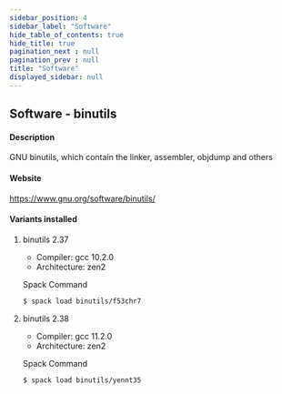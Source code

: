 ```yaml
---
sidebar_position: 4
sidebar_label: "Software"
hide_table_of_contents: true
hide_title: true
pagination_next : null
pagination_prev : null
title: "Software"
displayed_sidebar: null
---
```


## Software - binutils


#### Description
GNU binutils, which contain the linker, assembler, objdump and others

#### Website
https://www.gnu.org/software/binutils/

#### Variants installed

1. binutils 2.37

    - Compiler: gcc 10.2.0
    - Architecture: zen2

    Spack Command
    ```bash
    $ spack load binutils/f53chr7
    ```

2. binutils 2.38

    - Compiler: gcc 11.2.0
    - Architecture: zen2

    Spack Command
    ```bash
    $ spack load binutils/yennt35
    ```
